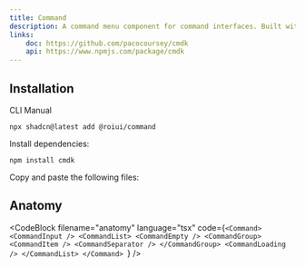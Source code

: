 ```yaml
---
title: Command
description: A command menu component for command interfaces. Built with cmdk.
links:
    doc: https://github.com/pacocoursey/cmdk
    api: https://www.npmjs.com/package/cmdk
---
```


<ComponentPreview name="command-demo" />

## Installation

<InstallationTabs>

<InstallationTabsList>
    <InstallationTabsTrigger value="cli">CLI</InstallationTabsTrigger>
    <InstallationTabsTrigger value="manual">Manual</InstallationTabsTrigger>
</InstallationTabsList>

<InstallationTabsContent value="cli">

```package-install
npx shadcn@latest add @roiui/command
```

</InstallationTabsContent>

<InstallationTabsContent value="manual" data-manual="true">

Install dependencies:

```package-install
npm install cmdk
```

Copy and paste the following files:

<ComponentSource
    name="command"
/>

</InstallationTabsContent>

</InstallationTabs>

## Anatomy

<CodeBlock
filename="anatomy"
  language="tsx"
  code={`<Command>
    <CommandInput />
    <CommandList>
        <CommandEmpty />
        <CommandGroup>
            <CommandItem />
            <CommandSeparator />
        </CommandGroup>
        <CommandLoading />
    </CommandList>
</Command>
`} />
